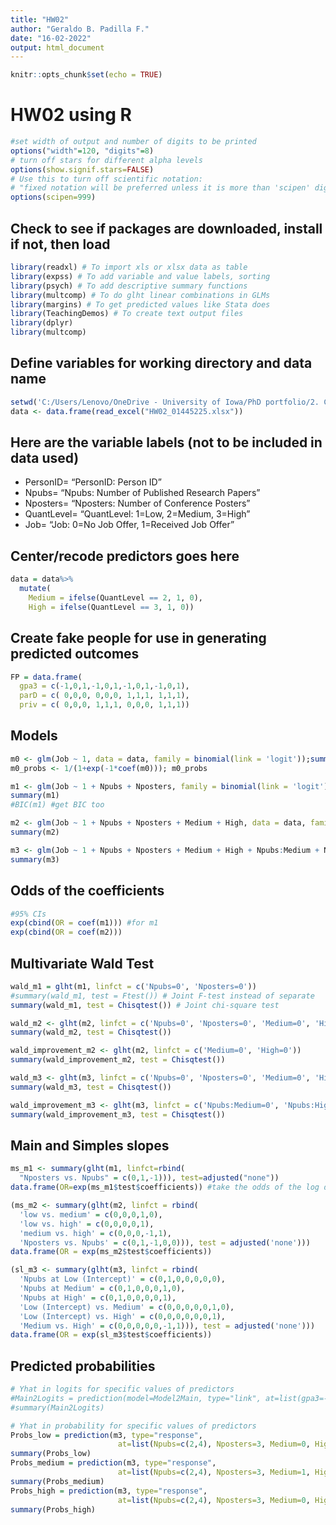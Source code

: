 ```yaml
---
title: "HW02"
author: "Geraldo B. Padilla F."
date: "16-02-2022"
output: html_document
---
```


```r
knitr::opts_chunk$set(echo = TRUE)
```

# HW02 using R
```r
#set width of output and number of digits to be printed
options("width"=120, "digits"=8)
# turn off stars for different alpha levels
options(show.signif.stars=FALSE)
# Use this to turn off scientific notation: 
# "fixed notation will be preferred unless it is more than 'scipen' digits wide"
options(scipen=999)
```

## Check to see if packages are downloaded, install if not, then load
```r
library(readxl) # To import xls or xlsx data as table
library(expss) # To add variable and value labels, sorting
library(psych) # To add descriptive summary functions
library(multcomp) # To do glht linear combinations in GLMs
library(margins) # To get predicted values like Stata does
library(TeachingDemos) # To create text output files
library(dplyr)
library(multcomp)
```

## Define variables for working directory and data name

```r
setwd('C:/Users/Lenovo/OneDrive - University of Iowa/PhD portfolio/2. Courses/Spring 2022/PSQF62700001 Generalized Linear Models (Lesa Hoffman)/4. Homeworks/HM02')
data <- data.frame(read_excel("HW02_01445225.xlsx"))
```

## Here are the variable labels (not to be included in data used)
- PersonID=   "PersonID: Person ID"
- Npubs=      "Npubs: Number of Published Research Papers"
- Nposters=   "Nposters: Number of Conference Posters"
- QuantLevel= "QuantLevel: 1=Low, 2=Medium, 3=High"
- Job=        "Job: 0=No Job Offer, 1=Received Job Offer"

## Center/recode predictors goes here

```r
data = data%>%
  mutate(
    Medium = ifelse(QuantLevel == 2, 1, 0),
    High = ifelse(QuantLevel == 3, 1, 0))
```

## Create fake people for use in generating predicted outcomes

```r
FP = data.frame(
  gpa3 = c(-1,0,1,-1,0,1,-1,0,1,-1,0,1),
  parD = c( 0,0,0, 0,0,0, 1,1,1, 1,1,1),
  priv = c( 0,0,0, 1,1,1, 0,0,0, 1,1,1))
```

## Models

```r
m0 <- glm(Job ~ 1, data = data, family = binomial(link = 'logit'));summary(m0)
m0_probs <- 1/(1+exp(-1*coef(m0))); m0_probs
```

```r
m1 <- glm(Job ~ 1 + Npubs + Nposters, family = binomial(link = 'logit'), data = data)
summary(m1)
#BIC(m1) #get BIC too

m2 <- glm(Job ~ 1 + Npubs + Nposters + Medium + High, data = data, family = binomial(link = 'logit'))
summary(m2)

m3 <- glm(Job ~ 1 + Npubs + Nposters + Medium + High + Npubs:Medium + Npubs:High, data = data, family = binomial(link = 'logit'))
summary(m3)
```

## Odds of the coefficients
```r
#95% CIs
exp(cbind(OR = coef(m1))) #for m1
exp(cbind(OR = coef(m2)))
```

## Multivariate Wald Test

```r
wald_m1 = glht(m1, linfct = c('Npubs=0', 'Nposters=0'))
#summary(wald_m1, test = Ftest()) # Joint F-test instead of separate
summary(wald_m1, test = Chisqtest()) # Joint chi-square test

wald_m2 <- glht(m2, linfct = c('Npubs=0', 'Nposters=0', 'Medium=0', 'High=0'))
summary(wald_m2, test = Chisqtest())

wald_improvement_m2 <- glht(m2, linfct = c('Medium=0', 'High=0'))
summary(wald_improvement_m2, test = Chisqtest())

wald_m3 <- glht(m3, linfct = c('Npubs=0', 'Nposters=0', 'Medium=0', 'High=0', 'Npubs:Medium=0', 'Npubs:High=0'))
summary(wald_m3, test = Chisqtest())

wald_improvement_m3 <- glht(m3, linfct = c('Npubs:Medium=0', 'Npubs:High=0'))
summary(wald_improvement_m3, test = Chisqtest())
```

## Main and Simples slopes
```r
ms_m1 <- summary(glht(m1, linfct=rbind(
  "Nposters vs. Npubs" = c(0,1,-1))), test=adjusted("none"))
data.frame(OR=exp(ms_m1$test$coefficients)) #take the odds of the log diff.

(ms_m2 <- summary(glht(m2, linfct = rbind(
  'low vs. medium' = c(0,0,0,1,0),
  'low vs. high' = c(0,0,0,0,1),
  'medium vs. high' = c(0,0,0,-1,1),
  'Nposters vs. Npubs' = c(0,1,-1,0,0))), test = adjusted('none')))
data.frame(OR = exp(ms_m2$test$coefficients))

(sl_m3 <- summary(glht(m3, linfct = rbind(
  'Npubs at Low (Intercept)' = c(0,1,0,0,0,0,0),
  'Npubs at Medium' = c(0,1,0,0,0,1,0),
  'Npubs at High' = c(0,1,0,0,0,0,1),
  'Low (Intercept) vs. Medium' = c(0,0,0,0,0,1,0),
  'Low (Intercept) vs. High' = c(0,0,0,0,0,0,1),
  'Medium vs. High' = c(0,0,0,0,0,-1,1))), test = adjusted('none')))
data.frame(OR = exp(sl_m3$test$coefficients))
```

## Predicted probabilities
```r
# Yhat in logits for specific values of predictors
#Main2Logits = prediction(model=Model2Main, type="link", at=list(gpa3=-1:1,parD=0:1,priv=0:1))
#summary(Main2Logits)

# Yhat in probability for specific values of predictors
Probs_low = prediction(m3, type="response",
                        at=list(Npubs=c(2,4), Nposters=3, Medium=0, High=0))
summary(Probs_low)
Probs_medium = prediction(m3, type="response",
                        at=list(Npubs=c(2,4), Nposters=3, Medium=1, High=0))
summary(Probs_medium)
Probs_high = prediction(m3, type="response",
                        at=list(Npubs=c(2,4), Nposters=3, Medium=0, High=1))
summary(Probs_high)
```
